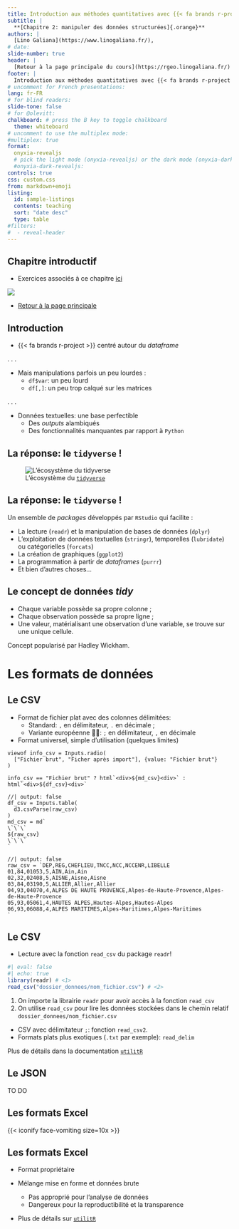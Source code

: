 ```yaml
---
title: Introduction aux méthodes quantitatives avec {{< fa brands r-project >}}
subtitle: |
  **[Chapitre 2: manipuler des données structurées]{.orange}**
authors: |
  [Lino Galiana](https://www.linogaliana.fr/),
# date: 
slide-number: true
header: |
  [Retour à la page principale du cours](https://rgeo.linogaliana.fr/)
footer: |
  Introduction aux méthodes quantitatives avec {{< fa brands r-project >}}, École Normale Supérieure ([retour page principale](/))
# uncomment for French presentations:
lang: fr-FR
# for blind readers:
slide-tone: false
# for @olevitt:
chalkboard: # press the B key to toggle chalkboard
  theme: whiteboard
# uncomment to use the multiplex mode:
#multiplex: true
format:
  onyxia-revealjs
  # pick the light mode (onyxia-revealjs) or the dark mode (onyxia-dark-revealjs)
  #onyxia-dark-revealjs:
controls: true
css: custom.css
from: markdown+emoji
listing:
  id: sample-listings
  contents: teaching
  sort: "date desc"
  type: table
#filters:
#  - reveal-header
---
```


## Chapitre introductif

::: {.callout-note}
- Exercices associés à ce chapitre [ici](exercises/r-wrangling.html)
:::

![](../cards/wrangling/kidmatrix.png){fig-align="center"}

- [Retour à la page principale](/)

## Introduction

- {{< fa brands r-project >}} centré autour du _dataframe_ 

. . .

- Mais manipulations parfois un peu lourdes :
    - `df$var`: un peu lourd
    - `df[,]`: un peu trop calqué sur les matrices

. . . 

- Données textuelles: une base perfectible
    - Des _outputs_ alambiqués
    - Des fonctionnalités manquantes par rapport à `Python`
    
## La réponse: le `tidyverse` !

![L'écosystème du [`tidyverse`](https://www.tidyverse.org/)](./img/tidyverse.png)

## La réponse: le `tidyverse` !

Un ensemble de _packages_ développés par `RStudio` qui facilite :

- La lecture (`readr`) et la manipulation de bases de données (`dplyr`)
- L'exploitation de données textuelles (`stringr`), temporelles (`lubridate`)
ou catégorielles (`forcats`)
- La création de graphiques (`ggplot2`)
- La programmation à partir de _dataframes_ (`purrr`)
- Et bien d'autres choses...

## Le concept de données _tidy_


- Chaque variable possède sa propre colonne ;
- Chaque observation possède sa propre ligne ;
- Une valeur, matérialisant une observation d’une variable, se trouve sur une unique cellule.

::: {.callout-note}
Concept popularisé par Hadley Wickham.
:::

# Les formats de données

## Le CSV

- Format de fichier plat avec des colonnes délimitées:
    + Standard: `,` en délimitateur, `.` en décimale ;
    + Variante européenne 😮‍💨: `;` en délimitateur, `,` en décimale

- Format universel, simple d'utilisation (quelques limites)


```ojs
viewof info_csv = Inputs.radio(
  ["Fichier brut", "Ficher après import"], {value: "Fichier brut"}
)
```

```ojs
info_csv == "Fichier brut" ? html`<div>${md_csv}<div>` : html`<div>${df_csv}<div>`
```



```ojs
//| output: false
df_csv = Inputs.table(
  d3.csvParse(raw_csv)
)
md_csv = md`
\`\`\`
${raw_csv}
\`\`\`
`
```

```ojs
//| output: false
raw_csv = `DEP,REG,CHEFLIEU,TNCC,NCC,NCCENR,LIBELLE
01,84,01053,5,AIN,Ain,Ain
02,32,02408,5,AISNE,Aisne,Aisne
03,84,03190,5,ALLIER,Allier,Allier
04,93,04070,4,ALPES DE HAUTE PROVENCE,Alpes-de-Haute-Provence,Alpes-de-Haute-Provence
05,93,05061,4,HAUTES ALPES,Hautes-Alpes,Hautes-Alpes
06,93,06088,4,ALPES MARITIMES,Alpes-Maritimes,Alpes-Maritimes
`
```

## Le CSV

- Lecture avec la fonction `read_csv` du package `readr`!

```r
#| eval: false
#| echo: true
library(readr) # <1>
read_csv("dossier_donnees/nom_fichier.csv") # <2>
```
1. On importe la librairie `readr` pour avoir accès à la fonction `read_csv`
2. On utilise `read_csv` pour lire les données stockées dans le chemin relatif
`dossier_donnees/nom_fichier.csv`


:::{.callout-note}
- CSV avec délimitateur `;`: fonction `read_csv2`. 
- Formats plats plus exotiques (`.txt` par exemple): `read_delim`

Plus de détails dans la documentation [`utilitR`](https://www.book.utilitr.org/03_fiches_thematiques/fiche_import_fichiers_plats#importer-un-fichier-avec-le-package-readr)
:::

## Le JSON

TO DO

## Les formats Excel

{{< iconify face-vomiting size=10x >}}

## Les formats Excel

- Format propriétaire

- Mélange mise en forme et données brute
    + Pas approprié pour l'analyse de données
    + Dangereux pour la reproductibilité et la transparence

- Plus de détails sur [`utilitR`](https://www.book.utilitr.org/03_fiches_thematiques/fiche_import_tableurs)